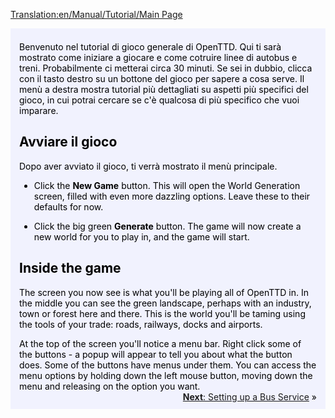 [[Translation:en/Manual/Tutorial/Main Page]]
{{it/Traduzione|en/Manual/Tutorial/Main Page|5}}

{{en/Tabs|5|1
|it/Manual/Tutorial/Tutorial|1. Inizio<!--
-->|en/Manual/Tutorial/Buses|2. Autobus<!--
-->|it/Manual/Tutorial/Treni|3. Treni<!--
-->|en/Manual/Tutorial/Planes|4. Aeroplani<!--
-->|en/Manual/Tutorial/Conclusion|5. Conclusione}}
<div style="padding:.5em 1em 1em 1em; border-top:none; background-color:#f1f2fe; color:#000;">
{{it/Manual/Tutorial/Tutorial}}
Benvenuto nel tutorial di gioco generale di OpenTTD. Qui ti sarà mostrato come iniziare a giocare e come cotruire linee di autobus e treni.  Probabilmente ci metterai circa 30 minuti. Se sei in dubbio, clicca con il tasto destro su un bottone del gioco per sapere a cosa serve.  Il menù a destra mostra tutorial più dettagliati su aspetti più specifici del gioco, in cui potrai cercare se c'è qualcosa di più specifico che vuoi imparare.
==Avviare il gioco==
{{en/Phototable|[[File:en/Manual/Main menu new game.png|Main menu]]|Menù principale di OpenTTD|center}}
Dopo aver avviato il gioco, ti verrà mostrato il menù principale.


*Click the '''New Game''' button. This will open the World Generation screen, filled with even more dazzling options. Leave these to their defaults for now.
{{en/Phototable|[[File:en/Manual/Worldgenerationdialog.png|World Generation dialog]]|The World Generation dialog. The four images at the top allow you to change the climate. We'll leave all options the way they are for this tutorial.|center}}

*Click the big green '''Generate''' button. The game will now create a new world for you to play in, and the game will start.

==Inside the game==
{{en/Phototable|[[File:en/Manual/Tutorial/Aftergamestart.png|after the start]]|Right after the start of a new game.|right}}
The screen you now see is what you'll be playing all of OpenTTD in. In the middle you can see the green landscape, perhaps with an industry, town or forest here and there. This is the world you'll be taming using the tools of your trade: roads, railways, docks and airports. 

At the top of the screen you'll notice a menu bar. Right click some of the buttons - a popup will appear to tell you about what the button does. Some of the buttons have menus under them. You can access the menu options by holding down the left mouse button, moving down the menu and releasing on the option you want.
<br style="clear:both;">
<span style="float: right">[[en/Manual/Tutorial/Buses|'''Next''': Setting up a Bus Service]] &raquo;</span>
</div>